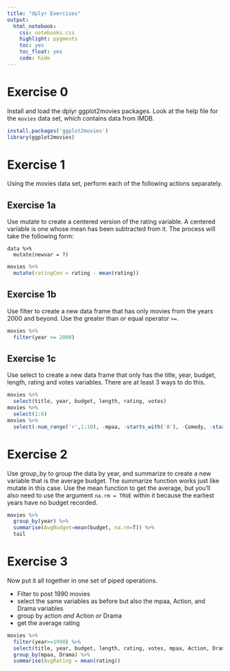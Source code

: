 ```yaml
---
title: "dplyr Exercises"
output: 
  html_notebook:
    css: notebooks.css
    highlight: pygments
    toc: yes
    toc_float: yes
    code: hide
---
```


# Exercise 0

Install and load the <span class="pack">dplyr</span> <span class="pack">ggplot2movies</span> packages. Look at the help file for the `movies` data set, which contains data from IMDB.


```r
install.packages('ggplot2movies')
library(ggplot2movies)
```


# Exercise 1

Using the movies data set, perform each of the following actions separately.

## Exercise 1a

Use <span class="func">mutate</span> to create a centered version of the rating variable.  A centered variable is one whose mean has been subtracted from it. The process will take the following form:

```
data %>% 
  mutate(newvar = ?)
```

```r
movies %>% 
  mutate(ratingCen = rating - mean(rating)) 
```

## Exercise 1b

Use <span class="func">filter</span> to create a new data frame that has only movies from the years 2000 and beyond. Use the greater than or equal operator `>=`.

```r
movies %>% 
  filter(year >= 2000) 
```

## Exercise 1c

Use <span class="func">select</span> to create a new data frame that only has the title, year, budget, length, rating and votes variables.  There are at least 3 ways to do this.

```r
movies %>% 
  select(title, year, budget, length, rating, votes) 
movies %>% 
  select(1:6)
movies %>% 
  select(-num_range('r',1:10), -mpaa, -starts_with('A'), -Comedy, -starts_with('D'), -Romance, -Short)
```



# Exercise 2

Use <span class="func">group_by</span> to group the data by year, and <span class="func">summarize</span> to create a new variable that is the average budget. The <span class="func">summarize</span> function works just like <span class="func">mutate</span> in this case.
Use the <span class="func">mean</span> function to get the average, but you'll also need to use the argument `na.rm = TRUE` within it because the earliest years have no budget recorded.


```r
movies %>% 
  group_by(year) %>% 
  summarise(AvgBudget=mean(budget, na.rm=T)) %>% 
  tail
```




# Exercise 3

Now put it all together in one set of piped operations. 

- Filter to post 1990 movies
- select the same variables as before but also the mpaa, Action, and Drama variables
- group by action *and* Action *or* Drama
- get the average rating


```r
movies %>%
  filter(year>=1990) %>% 
  select(title, year, budget, length, rating, votes, mpaa, Action, Drama) %>% 
  group_by(mpaa, Drama) %>% 
  summarise(AvgRating = mean(rating))
```

